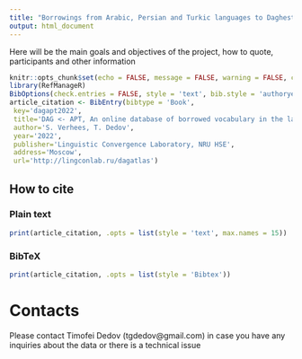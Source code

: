 ```yaml
---
title: "Borrowings from Arabic, Persian and Turkic languages to Daghestan languages"
output: html_document
---
```


Here will be the main goals and objectives of the project, how to quote, participants and other information

```r
knitr::opts_chunk$set(echo = FALSE, message = FALSE, warning = FALSE, comment = '')
library(RefManageR)
BibOptions(check.entries = FALSE, style = 'text', bib.style = 'authoryear')
article_citation <- BibEntry(bibtype = 'Book', 
 key='dagapt2022',
 title='DAG <- APT, An online database of borrowed vocabulary in the languages of Daghestan, v. 1.0.0',
 author='S. Verhees, T. Dedov',
 year='2022',
 publisher='Linguistic Convergence Laboratory, NRU HSE',
 address='Moscow',
 url='http://lingconlab.ru/dagatlas')
```

## How to cite {.tabset .tabset-fade .tabset-pills} 

### Plain text
```r
print(article_citation, .opts = list(style = 'text', max.names = 15))
```

### BibTeX

```r
print(article_citation, .opts = list(style = 'Bibtex'))
```
# Contacts
Please contact Timofei Dedov (tgdedov@gmail.com) in case you have any inquiries about the data or there is a technical issue
